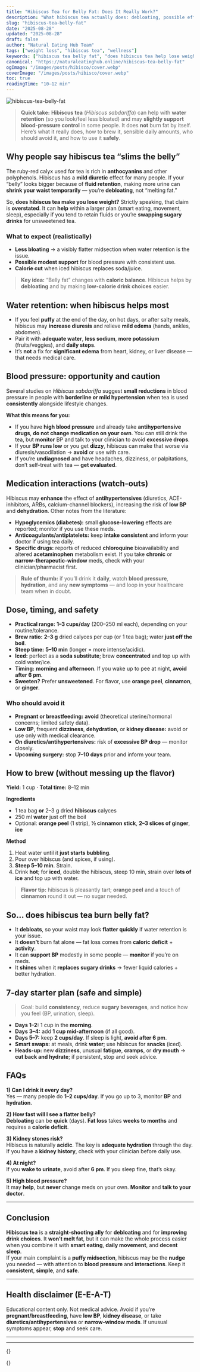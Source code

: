 ```yaml
---
title: "Hibiscus Tea for Belly Fat: Does It Really Work?"
description: "What hibiscus tea actually does: debloating, possible effects on blood pressure, medication interactions, safe dose and prep. A realistic, safe guide."
slug: "hibiscus-tea-belly-fat"
date: "2025-08-28"
updated: "2025-08-28"
draft: false
author: "Natural Eating Hub Team"
tags: ["weight loss", "hibiscus tea", "wellness"]
keywords: ["hibiscus tea belly fat", "does hibiscus tea help lose weight", "water retention", "blood pressure", "hibiscus sabdariffa"]
canonical: "https://naturaleatinghub.online/hibiscus-tea-belly-fat"
ogImage: "/images/posts/hibisco/cover.webp"
coverImage: "/images/posts/hibisco/cover.webp"
toc: true
readingTime: "10–12 min"
---
```


<img src="/images/posts/hibisco/cover.webp" alt="hibiscus-tea-belly-fat" className="rounded-xl shadow-md mb-6" />

> **Quick take:** **Hibiscus tea** (_Hibiscus sabdariffa_) can help with **water retention** (so you look/feel less bloated) and may **slightly support blood-pressure control** in some people. It does **not** burn fat by itself. Here’s what it really does, how to brew it, sensible daily amounts, who should avoid it, and how to use it **safely**.

## Why people say hibiscus tea “slims the belly”

The ruby-red calyx used for tea is rich in **anthocyanins** and other polyphenols. Hibiscus has a **mild diuretic** effect for many people. If your “belly” looks bigger because of **fluid retention**, making more urine can **shrink your waist temporarily** — you’re **debloating**, not “melting fat.”

So, **does hibiscus tea make you lose weight?** Strictly speaking, that claim is **overstated**. It can **help** within a larger plan (smart eating, movement, sleep), especially if you tend to retain fluids or you’re **swapping sugary drinks** for unsweetened tea.

### What to expect (realistically)
- **Less bloating** → a visibly flatter midsection when water retention is the issue.  
- **Possible modest support** for blood pressure with consistent use.  
- **Calorie cut** when iced hibiscus replaces soda/juice.

> **Key idea:** “Belly fat” changes with **caloric balance**. Hibiscus helps by **debloating** and by making **low-calorie drink choices** easier.

## Water retention: when hibiscus helps most

- If you feel **puffy** at the end of the day, on hot days, or after salty meals, hibiscus may **increase diuresis** and relieve **mild edema** (hands, ankles, abdomen).  
- Pair it with **adequate water**, **less sodium**, **more potassium** (fruits/veggies), and **daily steps**.  
- It’s **not** a fix for **significant edema** from heart, kidney, or liver disease — that needs medical care.

## Blood pressure: opportunity and caution

Several studies on _Hibiscus sabdariffa_ suggest **small reductions** in blood pressure in people with **borderline or mild hypertension** when tea is used **consistently** alongside lifestyle changes.

**What this means for you:**
- If you have **high blood pressure** and already take **antihypertensive drugs**, **do not change medication on your own**. You can still drink the tea, but **monitor** BP and talk to your clinician to avoid **excessive drops**.  
- If your **BP runs low** or you get **dizzy**, hibiscus can make that worse via diuresis/vasodilation → **avoid** or use with care.  
- If you’re **undiagnosed** and have headaches, dizziness, or palpitations, don’t self-treat with tea — **get evaluated**.

## Medication interactions (watch-outs)

Hibiscus may **enhance** the effect of **antihypertensives** (diuretics, ACE-inhibitors, ARBs, calcium-channel blockers), increasing the risk of **low BP** and **dehydration**. Other notes from the literature:

- **Hypoglycemics (diabetes):** small **glucose-lowering** effects are reported; monitor if you use these meds.  
- **Anticoagulants/antiplatelets:** keep **intake consistent** and inform your doctor if using tea daily.  
- **Specific drugs:** reports of reduced **chloroquine** bioavailability and altered **acetaminophen** metabolism exist. If you take **chronic** or **narrow-therapeutic-window** meds, check with your clinician/pharmacist first.

> **Rule of thumb:** if you’ll drink it **daily**, watch **blood pressure**, **hydration**, and any **new symptoms** — and loop in your healthcare team when in doubt.

## Dose, timing, and safety

- **Practical range:** **1–3 cups/day** (200–250 ml each), depending on your routine/tolerance.  
- **Brew ratio:** **2–3 g** dried calyces per cup (or 1 tea bag); water **just off the boil**.  
- **Steep time:** **5–10 min** (longer = more intense/acidic).  
- **Iced:** perfect as a **soda substitute**; brew **concentrated** and top up with cold water/ice.  
- **Timing:** **morning and afternoon**. If you wake up to pee at night, **avoid after 6 pm**.  
- **Sweeten?** Prefer **unsweetened**. For flavor, use **orange peel**, **cinnamon**, or **ginger**.

### Who should avoid it
- **Pregnant or breastfeeding:** **avoid** (theoretical uterine/hormonal concerns; limited safety data).  
- **Low BP**, frequent **dizziness**, **dehydration**, or **kidney disease:** avoid or use only with medical clearance.  
- **On diuretics/antihypertensives:** risk of **excessive BP drop** — monitor closely.  
- **Upcoming surgery:** stop **7–10 days** prior and inform your team.

## How to brew (without messing up the flavor)

**Yield:** 1 cup · **Total time:** 8–12 min

**Ingredients**
- 1 tea bag **or** 2–3 g dried **hibiscus** calyces  
- 250 ml **water** just off the boil  
- Optional: **orange peel** (1 strip), **½ cinnamon stick**, **2–3 slices of ginger**, **ice**

**Method**
1. Heat water until it **just starts bubbling**.  
2. Pour over hibiscus (and spices, if using).  
3. **Steep 5–10 min**. Strain.  
4. Drink **hot**; for **iced**, double the hibiscus, steep 10 min, strain over **lots of ice** and top up with water.

> **Flavor tip:** hibiscus is pleasantly tart; **orange peel** and a touch of **cinnamon** round it out — no sugar needed.

## So… does hibiscus tea burn belly fat?

- It **debloats**, so your waist may look **flatter quickly** if water retention is your issue.  
- It **doesn’t** burn fat alone — fat loss comes from **caloric deficit** + **activity**.  
- It can **support BP** modestly in some people — **monitor** if you’re on meds.  
- It **shines** when it **replaces sugary drinks** → fewer liquid calories + better hydration.

## 7-day starter plan (safe and simple)

> Goal: build **consistency**, reduce **sugary beverages**, and notice how you feel (BP, urination, sleep).

- **Days 1–2:** 1 cup in the **morning**.  
- **Days 3–4:** add **1 cup mid-afternoon** (if all good).  
- **Days 5–7:** keep **2 cups/day**. If sleep is light, **avoid after 6 pm**.  
- **Smart swaps:** at meals, drink **water**; use hibiscus for **snacks** (iced).  
- **Heads-up:** new **dizziness**, unusual **fatigue**, **cramps**, or **dry mouth** → **cut back and hydrate**; if persistent, stop and seek advice.

## FAQs

**1) Can I drink it every day?**  
Yes — many people do **1–2 cups/day**. If you go up to 3, monitor **BP** and **hydration**.

**2) How fast will I see a flatter belly?**  
**Debloating** can be **quick** (days). **Fat loss** takes **weeks to months** and requires a **calorie deficit**.

**3) Kidney stones risk?**  
Hibiscus is naturally **acidic**. The key is **adequate hydration** through the day. If you have a **kidney history**, check with your clinician before daily use.

**4) At night?**  
If you **wake to urinate**, avoid after **6 pm**. If you sleep fine, that’s okay.

**5) High blood pressure?**  
It may **help**, but **never** change meds on your own. **Monitor** and **talk to your doctor**.

---

## Conclusion

**Hibiscus tea** is a **straight-shooting ally** for **debloating** and for **improving drink choices**. It **won’t melt fat**, but it can make the whole process easier when you combine it with **smart eating**, **daily movement**, and **decent sleep**.  
If your main complaint is a **puffy midsection**, hibiscus may be the **nudge** you needed — with attention to **blood pressure** and **interactions**. Keep it **consistent**, **simple**, and **safe**.

---

## Health disclaimer (E-E-A-T)

Educational content only. Not medical advice. Avoid if you’re **pregnant/breastfeeding**, have **low BP**, **kidney disease**, or take **diuretics/antihypertensives** or **narrow-window meds**. If unusual symptoms appear, **stop** and seek care.

---
<hr />

{}
<script type="application/ld+json">
{`{
  "@context": "https://schema.org",
  "@type": "FAQPage",
  "mainEntity": [{
    "@type": "Question",
    "name": "Can I drink hibiscus tea every day?",
    "acceptedAnswer": {
      "@type": "Answer",
      "text": "Yes—many people use 1–2 cups daily. If you go up to 3 cups, monitor blood pressure and hydration."
    }
  },{
    "@type": "Question",
    "name": "Does hibiscus tea help with belly fat?",
    "acceptedAnswer": {
      "@type": "Answer",
      "text": "It helps with debloating and cutting liquid calories when it replaces sugary drinks. It does not burn fat on its own; combine with nutrition and activity."
    }
  },{
    "@type": "Question",
    "name": "Who should avoid hibiscus tea?",
    "acceptedAnswer": {
      "@type": "Answer",
      "text": "Pregnant or breastfeeding people, those with low blood pressure, kidney disease, or taking diuretics/antihypertensives should avoid or use only with medical guidance."
    }
  },{
    "@type": "Question",
    "name": "When is the best time to drink it?",
    "acceptedAnswer": {
      "@type": "Answer",
      "text": "Morning and afternoon. Avoid after 6 pm if nighttime urination disturbs your sleep."
    }
  },{
    "@type": "Question",
    "name": "Does it interact with medications?",
    "acceptedAnswer": {
      "@type": "Answer",
      "text": "It may potentiate antihypertensives and diuretics; reports also mention chloroquine and acetaminophen metabolism. If you use chronic meds, consult your clinician."
    }
  }]
}`}
</script>

{}
<script type="application/ld+json">
{`{
 "@context": "https://schema.org",
 "@type": "Recipe",
 "name": "Iced Unsweetened Hibiscus Tea",
 "description": "Refreshing ruby infusion—perfect soda swap.",
 "recipeCategory": "Beverage",
 "recipeCuisine": "Healthy",
 "prepTime": "PT2M",
 "cookTime": "PT10M",
 "totalTime": "PT12M",
 "recipeYield": "2 servings",
 "recipeIngredient": [
   "4–6 g dried hibiscus calyces (or 2 tea bags)",
   "500 ml water just off the boil",
   "Peel of 1/2 orange",
   "1/2 cinnamon stick (optional)",
   "Ice to taste"
 ],
 "recipeInstructions": [
   {"@type": "HowToStep","text": "Heat water until just below a boil."},
   {"@type": "HowToStep","text": "Steep hibiscus (and spices) for 8–10 minutes."},
   {"@type": "HowToStep","text": "Strain, pour over ice, and top up with water if you prefer it lighter."}
 ],
 "suitableForDiet": "https://schema.org/LowFatDiet"
}`}
</script>
